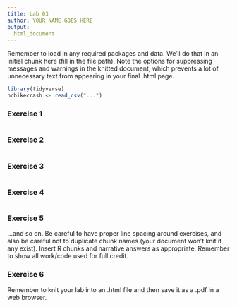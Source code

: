 ```yaml
---
title: Lab 03
author: YOUR NAME GOES HERE
output:
  html_document
---
```


Remember to load in any required packages and data. We'll do that in an
initial chunk here (fill in the file path). Note the options for suppressing 
messages and warnings in the knitted document, which prevents a lot of 
unnecessary text from appearing in your final .html page.

```r
library(tidyverse)
ncbikecrash <- read_csv("...")
```

### Exercise 1

```r

```

### Exercise 2

```r

```

### Exercise 3

```r

```

### Exercise 4

```r

```

### Exercise 5

...and so on. Be careful to have proper line spacing around exercises, and
also be careful not to duplicate chunk names (your document won't knit if any
exist). Insert R chunks and narrative answers as appropriate. Remember to
show all work/code used for full credit.

### Exercise 6



Remember to knit your lab into an .html file and then save it as a .pdf in a 
web browser. 
